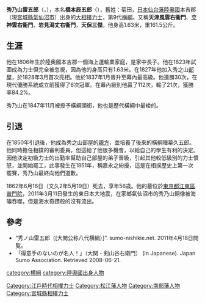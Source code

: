 '''秀乃山雷五郎'''（{{jpn|j=秀ノ山 雷五郎|hg=ひでのやま らいごろう|rm=Hidenoyama Raigorō}}，{{bd|1808年||1862年|6月16日}}），本名'''橋本辰五郎'''（{{jpn|j=橋本 辰五郎|hg=はしもと たつごろう|rm=Hashimoto Tatsugorō}}），舊姓：菊田，[[日本|日本]][[仙台藩|仙台藩]][[陸奥國|陸奥國]]本吉郡（現[[宮城縣|宮城縣]][[氣仙沼市|氣仙沼市]]）出身的[[大相撲|大相撲]][[力士|力士]]，第9代[[横綱|横綱]]。又稱'''天津風雲右衞門'''、'''立神雲右衞門'''、'''岩見潟丈右衞門'''，'''天保三傑'''。他身高1.63米，重161.5公斤。

==生涯==
他在1806年生於陸奥國本吉郡一個海上運輸業家庭，是家中長子。他在1823年試圖成為力士但完全被忽視，因為他的身高只有1.63米。在1827年他加入秀之山[[部屋|部屋]]，於1828年3月首次亮相。他於1837年1月晉升至幕內最高級。他連勝30次，在現代優勝系統成立前獲得了6次冠軍。在幕內級別他贏了112次，輸了21次，獲勝率84.2%。

秀乃山在1847年11月被授予橫綱頭銜，他也是歷代橫綱中最矮的。

==引退==
在1850年引退後，他成為秀之山部屋的[[親方|親方]]，並培養了後來的橫綱陣幕久五郎。他同時擔任相撲的審判委員，但這給了他很多機會，以給自己的學生有利的決定。因他決定初級力士的出勤率幫助自己部屋的弟子晉級，引起其他較低級別的力士憤怒，並開始罷工，此事發生在1851年，稱嘉永之紛擾，這是在相撲歷史上第一次罷賽，秀乃山最終向他們道歉。

1862年6月16日（文久2年5月19日）死去，享年56歳。他的墓位於[[東京都|東京都]][[江東區_(東京都)|江東區]][[普門院|普門院]]，2011年3月11日發生的東日本大地震，在家鄉氣仙沼市的秀乃山銅像被海嘯吞噬，但是海水奇蹟般的沒有流出。

==參考==
*“秀ノ山雷五郎（[大関公称八代横綱）]”. sumo-nishikie.net. 2011年4月18日閲覧。
*「得意手のないのが名人！」（大関・剣山谷右衛門） (in Japanese). Japan Sumo Association. Retrieved 2008-06-21.

{{历代横纲}}
{{Normdaten}}

[[category:横綱|category:横綱]]
[[category:陸奧國出身人物|category:陸奧國出身人物]]
[[Category:江戶時代相撲力士|Category:江戶時代相撲力士]]
[[Category:松江藩人物|Category:松江藩人物]]
[[Category:南部藩人物|Category:南部藩人物]]
[[Category:宮城縣相撲力士|Category:宮城縣相撲力士]]
